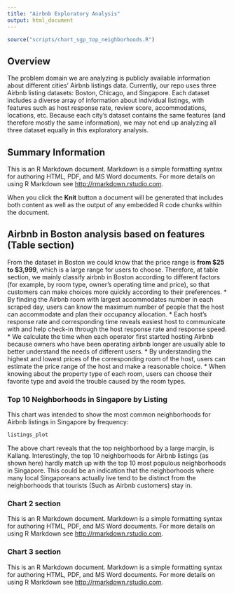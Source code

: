 ```yaml
---
title: "Airbnb Exploratory Analysis"
output: html_document
---
```


```r
source("scripts/chart_sgp_top_neighborhoods.R")
```

## Overview
The problem domain we are analyzing is publicly available information about different cities' Airbnb listings data. Currently, our repo uses three Airbnb listing datasets: Boston, Chicago, and Singapore. Each dataset includes a diverse array of information about individual listings, with features such as host response rate, review score, accommodations, locations, etc. Because each city's dataset contains the same features (and therefore mostly the same information), we may not end up analyzing all three dataset equally in this exploratory analysis.


## Summary Information
This is an R Markdown document. Markdown is a simple formatting syntax for authoring HTML, PDF, and MS Word documents. For more details on using R Markdown see <http://rmarkdown.rstudio.com>.

When you click the **Knit** button a document will be generated that includes both content as well as the output of any embedded R code chunks within the document.


## Airbnb in Boston analysis based on features (Table section)

From the dataset in Boston we could know that the price range is **from $25 to $3,999**, which is a large range for users to choose. Therefore, at table section, we mainly classify airbnb in Boston according to different factors (for example, by room type, owner's operating time and price), so that customers can make choices more quickly according to their preferences.
* By finding the Airbnb room with largest accommodates number in each scraped day, users can know the maximum number of people that the host can accommodate and plan their occupancy allocation.
* Each host's response rate and corresponding time reveals easiest host to communicate with and help check-in through the host response rate and response speed.
* We calculate the time when each operator first started hosting Airbnb because owners who have been operating airbnb longer are usually able to better understand the needs of different users.
* By understanding the highest and lowest prices of the corresponding room of the host, users can estimate the price range of the host and make a reasonable choice.
* When knowing about the property type of each room, users can choose their favorite type and avoid the trouble caused by the room types.


### Top 10 Neighborhoods in Singapore by Listing
This chart was intended to show the most common neighborhoods for Airbnb listings in Singapore by frequency:

```r
listings_plot
```

The above chart reveals that the top neighborhood by a large margin, is Kallang. Interestingly, the top 10 neighborhoods for Airbnb listings (as shown here) hardly match up with the top 10 most populous neighborhoods in Singapore. This could be an indication that the neighborhoods where many local Singaporeans actually live tend to be distinct from the neighborhoods that tourists (Such as Airbnb customers) stay in.


### Chart 2 section
This is an R Markdown document. Markdown is a simple formatting syntax for authoring HTML, PDF, and MS Word documents. For more details on using R Markdown see <http://rmarkdown.rstudio.com>.


### Chart 3 section
This is an R Markdown document. Markdown is a simple formatting syntax for authoring HTML, PDF, and MS Word documents. For more details on using R Markdown see <http://rmarkdown.rstudio.com>.
